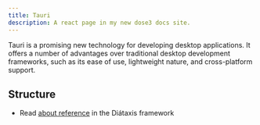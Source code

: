 ```yaml
---
title: Tauri
description: A react page in my new dose3 docs site.
---
```


Tauri is a promising new technology for developing desktop applications. It offers a number of advantages over traditional desktop development frameworks, such as its ease of use, lightweight nature, and cross-platform support.

## Structure

- Read [about reference](https://diataxis.fr/reference/) in the Diátaxis framework
